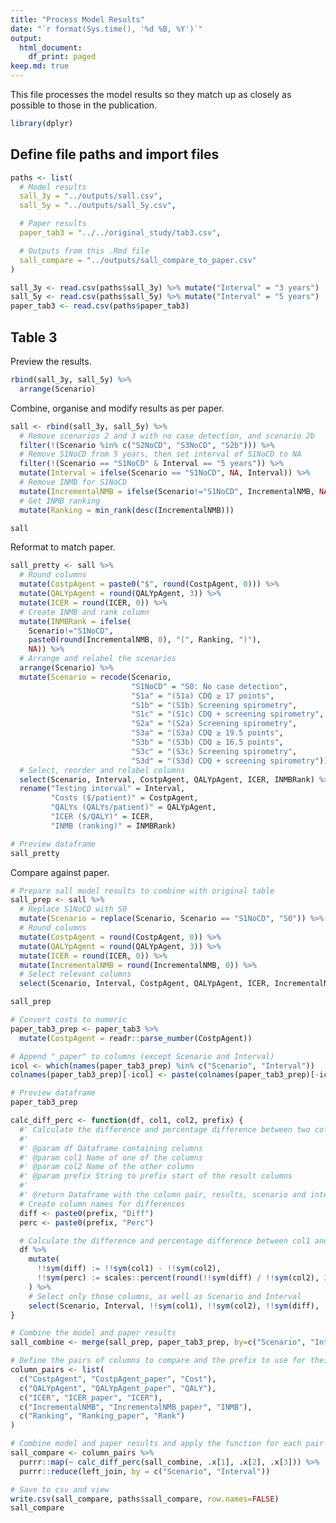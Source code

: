 ```yaml
---
title: "Process Model Results"
date: "`r format(Sys.time(), '%d %B, %Y')`"
output:
  html_document:
    df_print: paged
keep.md: true
---
```


This file processes the model results so they match up as closely as possible to those in the publication.

```r
library(dplyr)
```

## Define file paths and import files

```r
paths <- list(
  # Model results
  sall_3y = "../outputs/sall.csv",
  sall_5y = "../outputs/sall_5y.csv",

  # Paper results
  paper_tab3 = "../../original_study/tab3.csv",

  # Outputs from this .Rmd file
  sall_compare = "../outputs/sall_compare_to_paper.csv"
)
```

```r
sall_3y <- read.csv(paths$sall_3y) %>% mutate("Interval" = "3 years")
sall_5y <- read.csv(paths$sall_5y) %>% mutate("Interval" = "5 years")
paper_tab3 <- read.csv(paths$paper_tab3)
```

## Table 3

Preview the results.

```r
rbind(sall_3y, sall_5y) %>%
  arrange(Scenario)
```

Combine, organise and modify results as per paper.

```r
sall <- rbind(sall_3y, sall_5y) %>%
  # Remove scenarios 2 and 3 with no case detection, and scenario 2b
  filter(!(Scenario %in% c("S2NoCD", "S3NoCD", "S2b"))) %>%
  # Remove S1NoCD from 5 years, then set interval of S1NoCD to NA
  filter(!(Scenario == "S1NoCD" & Interval == "5 years")) %>%
  mutate(Interval = ifelse(Scenario == "S1NoCD", NA, Interval)) %>%
  # Remove INMB for S1NoCD
  mutate(IncrementalNMB = ifelse(Scenario!="S1NoCD", IncrementalNMB, NA)) %>%
  # Get INMB ranking
  mutate(Ranking = min_rank(desc(IncrementalNMB)))

sall
```

Reformat to match paper.

```r
sall_pretty <- sall %>%
  # Round columns
  mutate(CostpAgent = paste0("$", round(CostpAgent, 0))) %>%
  mutate(QALYpAgent = round(QALYpAgent, 3)) %>%
  mutate(ICER = round(ICER, 0)) %>%
  # Create INMB and rank column
  mutate(INMBRank = ifelse(
    Scenario!="S1NoCD",
    paste0(round(IncrementalNMB, 0), "(", Ranking, ")"),
    NA)) %>%
  # Arrange and relabel the scenarios
  arrange(Scenario) %>%
  mutate(Scenario = recode(Scenario,
                           "S1NoCD" = "S0: No case detection",
                           "S1a" = "(S1a) CDQ ≥ 17 points",
                           "S1b" = "(S1b) Screening spirometry",
                           "S1c" = "(S1c) CDQ + screening spirometry",
                           "S2a" = "(S2a) Screening spirometry",
                           "S3a" = "(S3a) CDQ ≥ 19.5 points",
                           "S3b" = "(S3b) CDQ ≥ 16.5 points",
                           "S3c" = "(S3c) Screening spirometry",
                           "S3d" = "(S3d) CDQ + screening spirometry")) %>%
  # Select, reorder and relabel columns
  select(Scenario, Interval, CostpAgent, QALYpAgent, ICER, INMBRank) %>%
  rename("Testing interval" = Interval,
         "Costs ($/patient)" = CostpAgent,
         "QALYs (QALYs/patient)" = QALYpAgent,
         "ICER ($/QALY)" = ICER,
         "INMB (ranking)" = INMBRank)

# Preview dataframe
sall_pretty
```

Compare against paper.

```r
# Prepare sall model results to combine with original table
sall_prep <- sall %>%
  # Replace S1NoCD with S0
  mutate(Scenario = replace(Scenario, Scenario == "S1NoCD", "S0")) %>%
  # Round columns
  mutate(CostpAgent = round(CostpAgent, 0)) %>%
  mutate(QALYpAgent = round(QALYpAgent, 3)) %>%
  mutate(ICER = round(ICER, 0)) %>%
  mutate(IncrementalNMB = round(IncrementalNMB, 0)) %>%
  # Select relevant columns
  select(Scenario, Interval, CostpAgent, QALYpAgent, ICER, IncrementalNMB, Ranking)

sall_prep
```

```r
# Convert costs to numeric
paper_tab3_prep <- paper_tab3 %>%
  mutate(CostpAgent = readr::parse_number(CostpAgent))

# Append "_paper" to columns (except Scenario and Interval)
icol <- which(names(paper_tab3_prep) %in% c("Scenario", "Interval"))
colnames(paper_tab3_prep)[-icol] <- paste(colnames(paper_tab3_prep)[-icol], "paper", sep = "_")

# Preview dataframe
paper_tab3_prep
```

```r
calc_diff_perc <- function(df, col1, col2, prefix) {
  #' Calculate the difference and percentage difference between two columns
  #' 
  #' @param df Dataframe containing columns
  #' @param col1 Name of one of the columns
  #' @param col2 Name of the other column
  #' @param prefix String to prefix start of the result columns
  #' 
  #' @return Dataframe with the column pair, results, scenario and interval
  # Create column names for differences
  diff <- paste0(prefix, "Diff")
  perc <- paste0(prefix, "Perc")

  # Calculate the difference and percentage difference between col1 and col2
  df %>%
    mutate(
      !!sym(diff) := !!sym(col1) - !!sym(col2),
      !!sym(perc) := scales::percent(round(!!sym(diff) / !!sym(col2), 3))
    ) %>%
    # Select only those columns, as well as Scenario and Interval
    select(Scenario, Interval, !!sym(col1), !!sym(col2), !!sym(diff), !!sym(perc))
}

# Combine the model and paper results
sall_combine <- merge(sall_prep, paper_tab3_prep, by=c("Scenario", "Interval"))

# Define the pairs of columns to compare and the prefix to use for their comparison
column_pairs <- list(
  c("CostpAgent", "CostpAgent_paper", "Cost"),
  c("QALYpAgent", "QALYpAgent_paper", "QALY"),
  c("ICER", "ICER_paper", "ICER"),
  c("IncrementalNMB", "IncrementalNMB_paper", "INMB"),
  c("Ranking", "Ranking_paper", "Rank")
)

# Combine model and paper results and apply the function for each pair of columns
sall_compare <- column_pairs %>%
  purrr::map(~ calc_diff_perc(sall_combine, .x[1], .x[2], .x[3])) %>%
  purrr::reduce(left_join, by = c("Scenario", "Interval"))

# Save to csv and view
write.csv(sall_compare, paths$sall_compare, row.names=FALSE)
sall_compare
```
